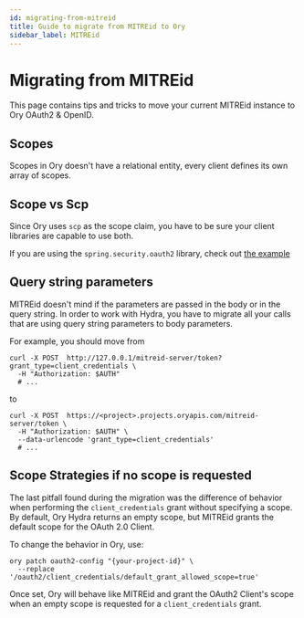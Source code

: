 ```yaml
---
id: migrating-from-mitreid
title: Guide to migrate from MITREid to Ory
sidebar_label: MITREid
---
```


# Migrating from MITREid

This page contains tips and tricks to move your current MITREid instance to Ory OAuth2 & OpenID.

## Scopes

Scopes in Ory doesn't have a relational entity, every client defines its own array of scopes.

## Scope vs Scp

Since Ory uses `scp` as the scope claim, you have to be sure your client libraries are capable to use both.

If you are using the `spring.security.oauth2` library, check out
[the example](https://dev.to/toojannarong/spring-security-with-jwt-the-easiest-way-2i43)

## Query string parameters

MITREid doesn't mind if the parameters are passed in the body or in the query string. In order to work with Hydra, you have to
migrate all your calls that are using query string parameters to body parameters.

For example, you should move from

```shell
curl -X POST  http://127.0.0.1/mitreid-server/token?grant_type=client_credentials \
  -H "Authorization: $AUTH"
  # ...
```

to

```shell
curl -X POST  https://<project>.projects.oryapis.com/mitreid-server/token \
  -H "Authorization: $AUTH" \
  --data-urlencode 'grant_type=client_credentials'
  # ...
```

## Scope Strategies if no scope is requested

The last pitfall found during the migration was the difference of behavior when performing the `client_credentials` grant without
specifying a scope. By default, Ory Hydra returns an empty scope, but MITREid grants the default scope for the OAuth 2.0 Client.

To change the behavior in Ory, use:

```shell
ory patch oauth2-config "{your-project-id}" \
  --replace '/oauth2/client_credentials/default_grant_allowed_scope=true'
```

Once set, Ory will behave like MITREid and grant the OAuth2 Client's scope when an empty scope is requested for a
`client_credentials` grant.
